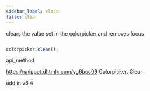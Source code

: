 ```yaml
---
sidebar_label: clear
title: clear
---
```



          


<Short>
 clears the value set in the colorpicker and removes focus



</Short>







~~~js

colorpicker.clear();


~~~
 api_method

<Descr>




</Descr>


 https://snippet.dhtmlx.com/yg6boc09	Colorpicker. Clear



add in v6.4

